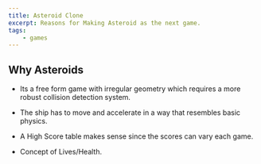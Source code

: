 ```yaml
---
title: Asteroid Clone
excerpt: Reasons for Making Asteroid as the next game.
tags:
    - games
---
```


## Why Asteroids

-   Its a free form game with irregular geometry which requires a more robust collision detection system.

-   The ship has to move and accelerate in a way that resembles basic physics.

-   A High Score table makes sense since the scores can vary each game.

-   Concept of Lives/Health.
